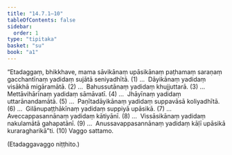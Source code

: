 ```yaml
---
title: "14.7.1–10"
tableOfContents: false
sidebar:
  order: 1
type: "tipitaka"
basket: "su"
book: "a1"
---
```



<DynamicBreadcrumb />

<Division number="258" book="a1">

<Paragraph number="347" book="a1">
“Etadaggaṃ, bhikkhave, mama sāvikānaṃ upāsikānaṃ paṭhamaṃ saraṇaṃ gacchantīnaṃ yadidaṃ sujātā seniyadhītā. (1)
</Paragraph>

</Division>
<Division number="259" book="a1">

<Paragraph number="348" book="a1">
…  Dāyikānaṃ yadidaṃ visākhā migāramātā. (2)
</Paragraph>

</Division>
<Division number="260" book="a1">

<Paragraph number="349" book="a1">
…  Bahussutānaṃ yadidaṃ khujjuttarā. (3)
</Paragraph>

</Division>
<Division number="261" book="a1">

<Paragraph number="350" book="a1">
…  Mettāvihārīnaṃ yadidaṃ sāmāvatī. (4)
</Paragraph>

</Division>
<Division number="262" book="a1">

<Paragraph number="351" book="a1">
…  Jhāyīnaṃ yadidaṃ uttarānandamātā. (5)
</Paragraph>

</Division>
<Division number="263" book="a1">

<Paragraph number="352" book="a1">
…  Paṇītadāyikānaṃ yadidaṃ suppavāsā koliyadhītā. (6)
</Paragraph>

</Division>
<Division number="264" book="a1">

<Paragraph number="353" book="a1">
…  Gilānupaṭṭhākīnaṃ yadidaṃ suppiyā upāsikā. (7)
</Paragraph>

</Division>
<Division number="265" book="a1">

<Paragraph number="354" book="a1">
…  Aveccappasannānaṃ yadidaṃ kātiyānī. (8)
</Paragraph>

</Division>
<Division number="266" book="a1">

<Paragraph number="355" book="a1">
…  Vissāsikānaṃ yadidaṃ nakulamātā gahapatānī. (9)
</Paragraph>

</Division>
<Division number="267" book="a1">

<Paragraph number="356" book="a1">
…  Anussavappasannānaṃ yadidaṃ kāḷī upāsikā kuraragharikā”ti. (10)

</Paragraph>
</Division>

<Paragraph number="357" type="center" book="a1">
Vaggo sattamo.

  
(Etadaggavaggo niṭṭhito.)
</Paragraph>